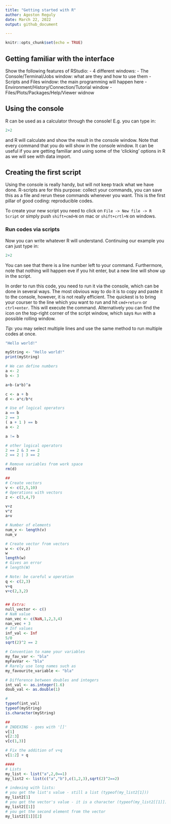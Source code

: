 ```yaml
---
title: "Getting started with R"
author: Agoston Reguly
date: March 22, 2022
output: github_document

---
```


```r
knitr::opts_chunk$set(echo = TRUE)
```

## Getting familiar with the interface

Show the following features of RStudio:
  - 4 different windows:
    - The Console/Terminal/Jobs window: what are they and how to use them
    - Scripts and Files window: the main programming will happen here
    - Environment/History/Connection/Tutorial window
    - Files/Plots/Packages/Help/Viewer widnow

## Using the console

R can be used as a calculator through the console! E.g. you can type in:

```r

2+2

```

and R will calculate and show the result in the console window. Note that every command that you do will show in the console window. It can be useful if you are getting familiar and using some of the 'clicking' options in R as we will see with data import.

## Creating the first script

Using the console is really handy, but will not keep track what we have done. R-scripts are for this purpose: collect your commands, you can save this as a file and rerun these commands whenever you want. This is the first pillar of good coding: reproducible codes. 

To create your new script you need to click on `File -> New file -> R Script` or simply push `shift+cmd+N` on mac or `shift+crtl+N` on windows.

### Run codes via scripts

Now you can write whatever R will understand. Continuing our example you can just type in:

```r
2+2
```

You can see that there is a line number left to your command. Furthermore, note that nothing will happen eve if you hit enter, but a new line will show up in the script.

In order to run this code, you need to run it via the console, which can be done in several ways. The most obvious way to do it is to copy and paste it to the console, however, it is not really efficient. The quickest is to bring your courser to the line which you want to run and hit `cmd+return` or `ctrl+enter`. This will execute the command. Alternatively you can find the icon on the top-right corner of the script window, which says `Run` with a possible rolling window.

*Tip:* you may select multiple lines and use the same method to run multiple codes at once.

```r
"Hello world!"

myString <- "Hello world!"
print(myString)

# We can define numbers
a <- 2
b <- 3

a+b-(a*b)^a

c <- a + b
d <- a*c/b*c

# Use of logical operators
a == b
2 == 3
( a + 1 ) == b
a <- 2

a != b

# other logical operators
2 == 2 & 3 == 2
2 == 2 | 3 == 2

# Remove variables from work space
rm(d)

##
# Create vectors
v <- c(2,5,10)
# Operations with vectors
z <- c(3,4,7)

v+z
v*z
a+v

# Number of elements
num_v <- length(v)
num_v

# Create vector from vectors
w <- c(v,z)
w
length(w)
# Gives an error
# length(W)

# Note: be careful w operation
q <- c(2,3)
v+q
v+c(2,3,2)


## Extra:
null_vector <- c()
# NaN value
nan_vec <- c(NaN,1,2,3,4)
nan_vec + 3
# Inf values
inf_val <- Inf
5/0
sqrt(2)^2 == 2

# Convention to name your variables
my_fav_var <- "bla"
myFavVar <- "bla"
# Rarely use long names such as
my_favourite_variable <- "bla"

# Difference between doubles and integers
int_val <- as.integer(1.6)
doub_val <- as.double(1)

#
typeof(int_val)
typeof(myString)
is.character(myString)

##
# INDEXING - goes with '[]'
v[1]
v[2:3]
v[c(1,3)]

# Fix the addition of v+q
v[1:2] + q 

####
# Lists
my_list <- list("a",2,0==1)
my_list2 <- list(c("a","b"),c(1,2,3),sqrt(2)^2==2)

# indexing with lists:
# you get the list's value - still a list (typeof(my_list2[1]))
my_list2[1]
# you get the vector's value - it is a character (typeof(my_list2[[1]]))
my_list2[[1]]
# you get the second element from the vector
my_list2[[1]][2]


```
